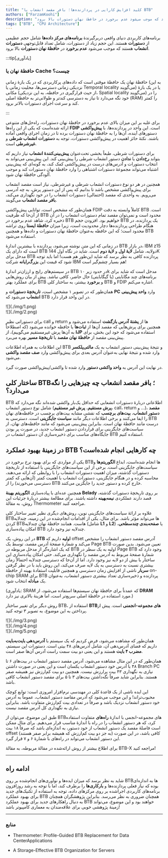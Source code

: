 ```yaml
---
title: "کلید افزایش کارایی در پردازنده‌ها؛ بافر مقصد انشعاب یا BTB"
authors: ["FarzamKoohi"]
description: "برنامه‌های کاربردی دنیای واقعی دربرگیرندهٔ برنامه‌های مرکز داده‌ها شامل حجم عظیمی از دستورات هستند. این حجم زیاد از دستورات، شامل تعداد قابل‌توجهی دستورات انشعاب هستند که موجب می‌شود عدم برخورد در حافظۀ نهان دستورات بالا برود."
tags: ["BTB", "CPU Architecture"]
---
```



برنامه‌های کاربردی دنیای واقعی دربرگیرندهٔ <Tooltip tip="Data center applications"><span>**برنامه‌های مرکز داده‌ها**</span></Tooltip> شامل حجم عظیمی از <Tooltip tip="Instructions"><span>**دستورات**</span></Tooltip> هستند. این حجم زیاد از دستورات، شامل تعداد قابل‌توجهی <Tooltip tip="Branch instruction"><span>**دستورات انشعاب**</span></Tooltip> هستند که موجب می‌شود <Tooltip tip="Miss"><span>**عدم برخورد**</span></Tooltip> در <Tooltip tip="I-Cache"><span>**حافظۀ نهان دستورات**</span></Tooltip> بالا برود.

:::tip[یادآوری]

### حافظۀ نهان یا Cache چیست؟

حافظۀ نهان یک حافظۀ موقتی است که داده‌های پرکاربردی که در یک بازهٔ زمانی (به این نزدیکی زمانی دسترسی‌ها، محلیت زمانی یا Temporal locality می‌گویند) یا در یک بازهٔ مکانی (از حیث قرارگیری در حافظه، به این نزدیکی، Spatial locality می‌گویند) را در خود نگه می‌دارد تا نیاز به دسترسی کندتر و طولانی‌تر به حافظهٔ اصلی (RAM) را کمتر کند و سرعت اجرای دستورات بالاتر برود.

:::

برای غلبه بر این میزان بالای عدم برخورد در حافظۀ نهان دستورات، راه‌حل‌های متنوعی ارائه شده‌است که یکی از این راه‌ها <Tooltip tip="Fetch Directed Instruction Prefetching"><span>**FDIP**</span></Tooltip> است. این واحد در پردازنده‌ها، با <Tooltip tip="Prefetching"><span>**پیش‌واکشی**</span></Tooltip> دستورهای آينده، آن‌ها را به حافظۀ نهان دستورات برده تا در زمان اجرای واقعی آماده باشند. نکتهٔ حائز اهمیت در پیش‌واکشی دستورات، توجه به <Tooltip tip="Conditional Branch"><span>**دستورات انشعاب شرطی**</span></Tooltip> و <Tooltip tip="Unconditional Branch"><span>**غیرشرطی**</span></Tooltip> است.

برای دستورات شرطی، طبعاً بخشی تحت‌عنوان <Tooltip tip="Branch Predictor"><span>**پیش‌بینی‌کنندهٔ انشعاب**</span></Tooltip> نیاز داریم که بتواند <Tooltip tip="Taken"><span>**رخ‌دادن**</span></Tooltip> یا <Tooltip tip="Not Taken"><span>**ندادن**</span></Tooltip> دستور انشعاب شرطی را پیش‌بینی کند. این پیش‌بینی می‌تواند به انتخاب دستورات و آدرس‌های درست در پیش‌واکشی کمک کند، به گونه‌ای که پیش‌بینی اشتباه می‌تواند مجموعهٔ دستورات اشتباهی را وارد حافظۀ نهان دستورات کند و موجب آلودگی حافظۀ نهان شود.

همچنین در هر دو نوع دستورات انشعاب شرطی و غیرشرطی، نیاز است مقصد انشعاب برای پیش‌واکشی مشخص باشد تا بدانیم که پس از این دستور پرش، به چه آدرسی می‌رویم. به واحدی که مقصد (احتمالی) دستورات انشعاب را در خود نگهداری می‌کند، <Tooltip tip="Branch Target Buffer (BTB)"><span>**بافر مقصد انشعاب**</span></Tooltip> می‌گویند.

همان‌طور که مشخص است، توانایی پیش‌واکشی FDIP کاملاً وابسته به دقت BTB است. از آن‌جا که ظرفیت BTB محدود است و نمی‌توان مقصد تمام دستورات انشعاب را در آن ذخیره کرد، شاهد عدم برخورد در BTB خواهیم بود. افزودن حجم BTB یک پردازنده، در هنگام طراحی پردازنده‌ها دچار محدودیت است، زیرا میزان <Tooltip tip="Static Random-Access Memory"><span>**حافظهٔ ایستا**</span></Tooltip> روی تراشه محدود است؛ که این حافظه به‌عنوان حافظهٔ نهان دستورات و داده‌ها و همچنین BTB استفاده می‌شود.

در زمانی که این متن نوشته می‌شود، پردازنده با بیشترین اندازهٔ BTB در بازار، IBM z15 است که دارای یک BTB دولایه، شامل <Tooltip tip="L1 (Level 1)"><span>**لایهٔ اول**</span></Tooltip> و <Tooltip tip="L2 (Level 2)"><span>**لایهٔ دوم**</span></Tooltip> است. شاید در نگاه اول 144K مدخل برای BTB پردازنده کافی به نظر برسد که شاید این‌طور هم هست! اما باید توجه شود که قیمت این <Tooltip tip="Mainframe"><span>**بزرگ‌رایانه**</span></Tooltip> شرکت IBM هم بسیار چشم‌گیر است!

در سیستم‌های رایج و ارزان‌تر اندازهٔ BTB در حدود زیر ۱۰k مدخل است که شاید برای برنامه‌های چند مگابایتی (یا گیگابایتی) حال حاضر، کافی نباشد. پیش از بیان روش‌هایی برای عملکرد بهتر BTB و <Tooltip tip="Hit"><span>**برخورد**</span></Tooltip> بیشتر، به ساختار کلی BTB و FDIP اشاره می‌کنم.

همان‌طور که در تصویر ۱ مشخص است، <Tooltip tip="History"><span>**تاریخچۀ دستورات**</span></Tooltip> و <Tooltip tip="Program Counter"><span>**PC**</span></Tooltip> وارد <Tooltip tip="Branch Prediction Unit (BPU)"><span>**واحد پیش‌بینی انشعاب**</span></Tooltip> می‌شود که BTB در این واحد قرار دارد.

<div style={{ textAlign: "center" }}>![](./img/1.png)</div>
<div style={{ textAlign: "center" }}>![](./img/2.png)</div>

برای دستوراتی نظیر call و return ها از <Tooltip tip="Return Address Stack"><span>**پشتهٔ آدرس بازگشت**</span></Tooltip> استفاده می‌‌شود و همچنین برای پرش‌هایی که مقصد آن‌ها از <Tooltip tip="Register"><span>**ثبات‌ها**</span></Tooltip> یا حافظه خوانده می‌شود (که اصطلاحاً به آن‌ها پرش غیرمستقیم می‌گوییم)، از <Tooltip tip="Indirect Jump Predictor"><span>**IJP**</span></Tooltip> استفاده می‌شود که خود این بخش، برای پیش‌بینی مقصد از <Tooltip tip="Target Cache"><span>**حافظۀ نهان مقصد**</span></Tooltip> یا <Tooltip tip="Path History"><span>**تاریخچۀ مسیر**</span></Tooltip> بهره می‌برد.

این اطلاعات به همراه اطلاعات BTB و نتیجهٔ پیش‌بینی دستور انشعاب به یک <Tooltip tip="Multiplexer"><span>**مالتی‌پلکسر**</span></Tooltip> وارد شده و نتیجهٔ نهایی به‌عنوان آدرس بعدی برای پیش‌واکشی وارد <Tooltip tip="Fetch Target Queue (FTQ)"><span>**صف مقصد واکشی**</span></Tooltip> می‌شود.

در نهایت این آدرس به <Tooltip tip="Instruction Fetch Unit (IFU)"><span>**واحد واکشی دستور**</span></Tooltip> وارد شده تا واکشی/پیش‌واکشی صورت گیرد.

## ساختار کلی BTB؛ بافر مقصد انشعاب چه چیزهایی را نگه می‌دارد؟

BTB اطلاعاتی دربارهٔ دستورات انشعابی که حداقل یک‌بار واکشی شده‌اند نگه می‌دارد که شامل نوع دستور انشعاب (<Tooltip tip="Direct jump"><span>**پرش مستقیم**</span></Tooltip>، <Tooltip tip="Indirect jump"><span>**پرش غیر مستقیم**</span></Tooltip>، call، return و …)، <Tooltip tip="Branch Target Instruction"><span>**مقصد دستور انشعاب**</span></Tooltip>، <Tooltip tip="Tag"><span>**بیت‌های برچسب**</span></Tooltip> که نقشی مشابه بیت‌های برچسب در حافظه‌های نهان را ایفا می‌کنند و برخی اطلاعات دیگر مانند <Tooltip tip="Replacement Policy"><span>**سیاست جایگزینی**</span></Tooltip> است. دسترسی به BTB درست مانند حافظهٔ نهان است. بنابراین پیش‌بینی می‌شود که مانند حافظه‌های نهان، از سیاست‌های جایگزینی برای قراردادن دستور انشعاب جدید، در صورت پر بودن جایگاه‌های مناسب برای ذخیره‌سازی آن دستور انشعاب در BTB استفاده کنیم.

## در زمینهٔ بهبود عملکرد BTB چه کار‌هایی انجام شده‌است؟

یکی از مواردی که برای بهبود نرخ برخورد در BTBها انجام شده‌است، ابداع <Tooltip tip="Algorithms"><span>**الگوریتم‌ها**</span></Tooltip> و سیاست‌های جایگزینی است. برخی از این سیاست‌های جایگزینی با استفاده از تاریخچۀ دستورات گذشته، میزان اهمیت دستورات انشعاب را با روابطی که ارائه می‌دهند، محاسبه کرده و در هنگام جایگزینی، دستورات انشعاب با اهمیت کمتر (آن‌هایی که کمتر دسترسی می‌خورند) را از BTB خارج کرده و دستور جدید را جایگزین می‌کنند.

همچنین عده‌ای با پیاده‌سازی <Tooltip tip="Belady's anomaly algorithm"><span>**الگوریتم بهینهٔ Belady**</span></Tooltip> بر روی تاریخچهٔ دستورات گذشته، قصد دارند عملکردی <Tooltip tip="Sub-optimal"><span>**نیمه‌بهینه**</span></Tooltip> داشته باشند. برای مطالعهٔ بیشتر دربارۀ جزئیات این روش، به مقالهٔ Thermometer مراجعه کنید.

علاوه بر ارائۀ سیاست‌های جایگزینی نوین، روش‌های دیگری نظیر تغییر ساختار کلی BTBها می‌تواند مؤثر باشد. برای مثال، یکی از اقدامات انجام‌شده در این زمینه، چندلایه کردن BTBهاست. همانند حافظۀ نهان چندلایه (شامل <Tooltip tip="L1 (Level 1)"><span>**L1**</span></Tooltip> و <Tooltip tip="L2 (Level 2)"><span>**L2**</span></Tooltip>) یا <Tooltip tip="multi-level paging"><span>**صفحه‌بندی چندسطحی**</span></Tooltip>، امکان پیاده‌سازی BTB چندلایه نیز وجود دارد.

در این روش، یک <Tooltip tip="Main BTB"><span>**BTB اولیه**</span></Tooltip> داریم که offset آدرس مقصد دستور انشعاب را مشخص می‌کند و شمارۀ صفحۀ آدرس مقصد، توسط یک Page BTB تعیین می‌شود. بدین صورت که یک اشاره‌گر از مدخل مربوطه در BTB اولیه به یک سطر در Page BTB وجود دارد که شمارۀ صفحهٔ مربوط به آدرس مقصد را نگهداری می‌کند. حتی امکان پیاده‌سازی این ساختار با بیش از دو لایه نیز وجود دارد. اما از آن‌جا که دسترسی چندلایه احتمالاً زمان بیشتری نسبت به دسترسی به یک لایه صرف می‌کند، این روش باید با در نظر گرفتن <Tooltip tip="Overhead"><span>**سربار**</span></Tooltip> ناشی از افزایش زمان دسترسی و همچنین قابلیت استفادۀ بهینه از حافظۀ on-chip SRAM برای BTB پردازنده و ذخیره‌سازی تعداد بیشتری دستور انشعاب، به‌عنوان یک <Tooltip tip="Trade-Off"><span>**مبادله**</span></Tooltip> انتخاب شود.

(یادآوری: SRAM که عمدتاً برای حافظۀ نهان سیستم‌ها استفاده می‌شود، از <Tooltip tip="DRAM (Dynamic Random-Access Memory)"><span>**DRAM**</span></Tooltip> مورد استفاده در حافظۀ اصلی سریع‌تر است، اما هزینهٔ بالاتری نیز دارد.)

روش دیگر برای تغییر ساختار BTB، استفاده از <Tooltip tip="Set-Associative"><span>**BTBهای مجموعه-انجمنی**</span></Tooltip> است. پیش از پرداختن به این موضوع، به تصویر ۳ توجه کنید.

<div style={{ textAlign: "center" }}>![](./img/3.png)</div>
<div style={{ textAlign: "center" }}>![](./img/4.png)</div>
<div style={{ textAlign: "center" }}>![](./img/5.png)</div>

همان‌طور که مشاهده می‌شود، فرض کردیم که یک سیستم با <Tooltip tip="Byte-Addressable"><span>**آدرس‌دهی بایت‌به‌بایت**</span></Tooltip> داریم که فضای آدرس‌دهی آن، شامل آدرس‌های ۴۸ بیتی است. دستورات این سیستم‌، <Tooltip tip="4-Byte-Aligned"><span>**مضرب ۴ بایت**</span></Tooltip> هستند و این یعنی دو بیت سمت راست آدرس آن‌ها صفر است.

همان‌طور که در این مثال مشاهده می‌شود، آدرس مقصد دستور انشعاب در بیت‌های ۶ تا ۴۸ با آدرس خود دستور انشعاب یکسان است و این یعنی در صورت داشتن Branch PC نیازی به نگهداری ۴۳ بیت پرارزش نیست. همچنین دو بیت کم‌ارزش نیز همیشه صفر هستند. بنابراین شاید صرفاً نگه‌داشتن بیت‌های ۳ تا ۵ برای مقصد دستور انشعاب کافی باشد.

این ایده ناشی از یک قاعدهٔ کلی در مهندسی نرم‌افزار امروزی است: توابع کوچک محبوب‌تراند! و این موجب می‌شود که آدرس مقاصد دستور انشعاب، عموماً به آدرس خود دستور انشعاب نزدیک باشد و صرفاً در تعدادی بیت کم‌ارزش متفاوت باشد. بنابراین نیازی به نگهداری کل آدرس مقصد نیست.

طبق این موضوع، می‌توان از BTBهای مجموعه-انجمی با اندازهٔ <Tooltip tip="Way"><span>**راه‌های**</span></Tooltip> متفاوت استفاده کرد، که هر دستور انشعاب را در راه با اندازهٔ مناسب قرار می‌دهیم.‌ برای مثال ممکن است فاصلهٔ مقصد یک دستور انشعاب از خود دستور، به اندازه‌ای باشد که صرفاً ۱۸ بیت offset (به جز دو بیت کم‌ارزش که همیشه برابر صفر هستند) کافی باشد، در این صورت این دستور انشعاب می‌تواند در راه‌های با شمارهٔ ۶ و ۷ قرار گیرد.

برای اطلاع بیشتر از روش ارائه‌شده در مقالهٔ مربوطه، به مقالهٔ BTB-X مراجعه کنید!

---

## ادامه راه

شاید به نظر برسد که میزان ایده‌ها و نوآوری‌های انجام‌شده بر روی BTBها به اندازه‌ای بوده که نیاز فعلی پردازنده‌ها و <Tooltip tip="Workloads"><span>**بارکاری‌ها**</span></Tooltip> را برطرف کند، اما با توجه به رشد روزافزون برنامه‌های کاربردی اجراشده بر روی مرکزهای داده‌، توجه به استفاده از تکنیک‌های جدید برای بهبود عملکرد BTB همچنان ضروری به نظر می‌رسد. بنابراین پژوهشگران همچنان به دنبال راهکارهای جدید برای بهبود عملکرد BTB خواهند بود و این موضوع، می‌تواند زمینهٔ پژوهشی خوبی برای علاقه‌مندان به معماری کامپیوتر باشد!

---

### منابع

- Thermometer: Profile-Guided BTB Replacement for Data CenterApplications

- A Storage-Effective BTB Organization for Servers
